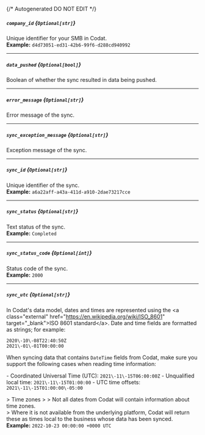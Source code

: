 {/* Autogenerated DO NOT EDIT  */}
##### `company_id` *{`Optional[str]`}*
Unique identifier for your SMB in Codat.
<br/>
**Example:** `d4d73051-ed31-42b6-99f6-d288cd940992`

---
##### `data_pushed` *{`Optional[bool]`}*
Boolean of whether the sync resulted in data being pushed.

---
##### `error_message` *{`Optional[str]`}*
Error message of the sync.

---
##### `sync_exception_message` *{`Optional[str]`}*
Exception message of the sync.

---
##### `sync_id` *{`Optional[str]`}*
Unique identifier of the sync.
<br/>
**Example:** `a6a22aff-a43a-411d-a910-2dae73217cce`

---
##### `sync_status` *{`Optional[str]`}*
Text status of the sync.
<br/>
**Example:** `Completed`

---
##### `sync_status_code` *{`Optional[int]`}*
Status code of the sync.
<br/>
**Example:** `2000`

---
##### `sync_utc` *{`Optional[str]`}*
In Codat's data model, dates and times are represented using the \<a class\="external" href\="https://en.wikipedia.org/wiki/ISO_8601" target\="_blank"\>ISO 8601 standard\</a\>. Date and time fields are formatted as strings; for example:

```
2020\-10\-08T22:40:50Z
2021\-01\-01T00:00:00
```



When syncing data that contains `DateTime` fields from Codat, make sure you support the following cases when reading time information:

\- Coordinated Universal Time (UTC): `2021\-11\-15T06:00:00Z`
\- Unqualified local time: `2021\-11\-15T01:00:00`
\- UTC time offsets: `2021\-11\-15T01:00:00\-05:00`

\> Time zones
\> 
\> Not all dates from Codat will contain information about time zones.  
\> Where it is not available from the underlying platform, Codat will return these as times local to the business whose data has been synced.
<br/>
**Example:** `2022-10-23 00:00:00 +0000 UTC`


